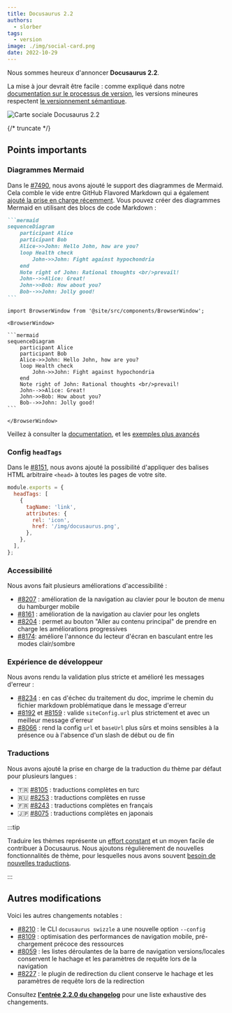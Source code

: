 ```yaml
---
title: Docusaurus 2.2
authors:
  - slorber
tags:
  - version
image: ./img/social-card.png
date: 2022-10-29
---
```


Nous sommes heureux d'annoncer **Docusaurus 2.2**.

La mise à jour devrait être facile : comme expliqué dans notre [documentation sur le processus de version](/community/release-process), les versions mineures respectent [le versionnement sémantique](https://semver.org/).

![Carte sociale Docusaurus 2.2](./img/social-card.png)

{/* truncate */}

## Points importants

### Diagrammes Mermaid

Dans le [#7490](https://github.com/facebook/docusaurus/pull/7490), nous avons ajouté le support des diagrammes de Mermaid. Cela comble le vide entre GitHub Flavored Markdown qui a également [ajouté la prise en charge récemment](https://github.blog/2022-02-14-include-diagrams-markdown-files-mermaid/). Vous pouvez créer des diagrammes Mermaid en utilisant des blocs de code Markdown :

````md
```mermaid
sequenceDiagram
    participant Alice
    participant Bob
    Alice->>John: Hello John, how are you?
    loop Health check
        John->>John: Fight against hypochondria
    end
    Note right of John: Rational thoughts <br/>prevail!
    John-->>Alice: Great!
    John->>Bob: How about you?
    Bob-->>John: Jolly good!
```
````

````mdx-code-block
import BrowserWindow from '@site/src/components/BrowserWindow';

<BrowserWindow>

```mermaid
sequenceDiagram
    participant Alice
    participant Bob
    Alice->>John: Hello John, how are you?
    loop Health check
        John->>John: Fight against hypochondria
    end
    Note right of John: Rational thoughts <br/>prevail!
    John-->>Alice: Great!
    John->>Bob: How about you?
    Bob-->>John: Jolly good!
```

</BrowserWindow>

````
Veillez à consulter la [documentation](/docs/markdown-features/diagrams), et les [exemples plus avancés](/tests/pages/diagrams)
### Config `headTags`
Dans le [#8151](https://github.com/facebook/docusaurus/pull/8151), nous avons ajouté la possibilité d'appliquer des balises HTML arbitraire `<head>` à toutes les pages de votre site.

```js title="docusaurus.config.js"
module.exports = {
  headTags: [
    {
      tagName: 'link',
      attributes: {
        rel: 'icon',
        href: '/img/docusaurus.png',
      },
    },
  ],
};
```

### Accessibilité

Nous avons fait plusieurs améliorations d'accessibilité :

- [#8207](https://github.com/facebook/docusaurus/pull/8207) : amélioration de la navigation au clavier pour le bouton de menu du hamburger mobile
- [#8161](https://github.com/facebook/docusaurus/pull/8161) : amélioration de la navigation au clavier pour les onglets
- [#8204](https://github.com/facebook/docusaurus/pull/8204) : permet au bouton "Aller au contenu principal" de prendre en charge les améliorations progressives
- [#8174](https://github.com/facebook/docusaurus/pull/8174): améliore l'annonce du lecteur d'écran en basculant entre les modes clair/sombre

### Expérience de développeur

Nous avons rendu la validation plus stricte et amélioré les messages d'erreur :

- [#8234](https://github.com/facebook/docusaurus/pull/8234) : en cas d'échec du traitement du doc, imprime le chemin du fichier markdown problématique dans le message d'erreur
- [#8192](https://github.com/facebook/docusaurus/pull/8192) et [#8159](https://github.com/facebook/docusaurus/pull/8159) : valide `siteConfig.url` plus strictement et avec un meilleur message d'erreur
- [#8066](https://github.com/facebook/docusaurus/pull/8066) : rend la config `url` et `baseUrl` plus sûrs et moins sensibles à la présence ou à l'absence d'un slash de début ou de fin

### Traductions

Nous avons ajouté la prise en charge de la traduction du thème par défaut pour plusieurs langues :

- 🇹🇷 [#8105](https://github.com/facebook/docusaurus/pull/8105) : traductions complètes en turc
- 🇷🇺 [#8253](https://github.com/facebook/docusaurus/pull/8253) : traductions complètes en russe
- 🇫🇷 [#8243](https://github.com/facebook/docusaurus/pull/8243) : traductions complètes en français
- 🇯🇵 [#8075](https://github.com/facebook/docusaurus/pull/8075) : traductions complètes en japonais

:::tip

Traduire les thèmes représente un [effort constant](https://github.com/facebook/docusaurus/issues/3526) et un moyen facile de contribuer à Docusaurus. Nous ajoutons régulièrement de nouvelles fonctionnalités de thème, pour lesquelles nous avons souvent [besoin de nouvelles traductions](https://github.com/facebook/docusaurus/issues/3526).

:::

## Autres modifications

Voici les autres changements notables :

- [#8210](https://github.com/facebook/docusaurus/pull/8210) : le CLI `docusaurus swizzle` a une nouvelle option `--config`
- [#8109](https://github.com/facebook/docusaurus/pull/8109) : optimisation des performances de navigation mobile, pré-chargement précoce des ressources
- [#8059](https://github.com/facebook/docusaurus/pull/8059) : les listes déroulantes de la barre de navigation versions/locales conservent le hachage et les paramètres de requête lors de la navigation
- [#8227](https://github.com/facebook/docusaurus/pull/8227) : le plugin de redirection du client conserve le hachage et les paramètres de requête lors de la redirection

Consultez **[l'entrée 2.2.0 du changelog](/changelog/2.2.0)** pour une liste exhaustive des changements.
